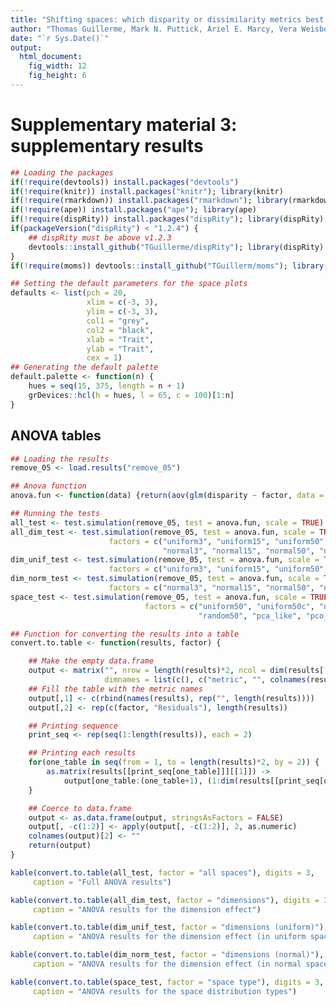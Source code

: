 ```yaml
---
title: "Shifting spaces: which disparity or dissimilarity metrics best summarise occupancy in multidimensional spaces?"
author: "Thomas Guillerme, Mark N. Puttick, Ariel E. Marcy, Vera Weisbecker"
date: "`r Sys.Date()`"
output:
  html_document:
    fig_width: 12
    fig_height: 6
---
```


# Supplementary material 3: supplementary results
 
```r
## Loading the packages
if(!require(devtools)) install.packages("devtools")
if(!require(knitr)) install.packages("knitr"); library(knitr)
if(!require(rmarkdown)) install.packages("rmarkdown"); library(rmarkdown)
if(!require(ape)) install.packages("ape"); library(ape)
if(!require(dispRity)) install.packages("dispRity"); library(dispRity)
if(packageVersion("dispRity") < "1.2.4") {
    ## dispRity must be above v1.2.3
    devtools::install_github("TGuillerme/dispRity"); library(dispRity)
}
if(!require(moms)) devtools::install_github("TGuillerm/moms"); library(moms)

## Setting the default parameters for the space plots
defaults <- list(pch = 20,
                 xlim = c(-3, 3),
                 ylim = c(-3, 3),
                 col1 = "grey",
                 col2 = "black",
                 xlab = "Trait",
                 ylab = "Trait",
                 cex = 1)
## Generating the default palette
default.palette <- function(n) {
    hues = seq(15, 375, length = n + 1)
    grDevices::hcl(h = hues, l = 65, c = 100)[1:n]
}
```

## ANOVA tables

```r
## Loading the results
remove_05 <- load.results("remove_05")
```

```r
## Anova function
anova.fun <- function(data) {return(aov(glm(disparity ~ factor, data = data)))}

## Running the tests
all_test <- test.simulation(remove_05, test = anova.fun, scale = TRUE)
all_dim_test <- test.simulation(remove_05, test = anova.fun, scale = TRUE,
                      factors = c("uniform3", "uniform15", "uniform50", "uniform100", "uniform150",
                                  "normal3", "normal15", "normal50", "normal100", "normal150"))
dim_unif_test <- test.simulation(remove_05, test = anova.fun, scale = TRUE,
                      factors = c("uniform3", "uniform15", "uniform50", "uniform100", "uniform150"))
dim_norm_test <- test.simulation(remove_05, test = anova.fun, scale = TRUE,
                      factors = c("normal3", "normal15", "normal50", "normal100", "normal150"))
space_test <- test.simulation(remove_05, test = anova.fun, scale = TRUE,
                              factors = c("uniform50", "uniform50c", "normal50", "normal50c",
                                          "random50", "pca_like", "pco_like"))
```

```r
## Function for converting the results into a table
convert.to.table <- function(results, factor) {

    ## Make the empty data.frame
    output <- matrix("", nrow = length(results)*2, ncol = dim(results[[1]][[1]])[2]+2,
                     dimnames = list(c(), c("metric", "", colnames(results[[1]][[1]]))))
    ## Fill the table with the metric names
    output[,1] <- c(rbind(names(results), rep("", length(results))))
    output[,2] <- rep(c(factor, "Residuals"), length(results))

    ## Printing sequence
    print_seq <- rep(seq(1:length(results)), each = 2)

    ## Printing each results
    for(one_table in seq(from = 1, to = length(results)*2, by = 2)) {
        as.matrix(results[[print_seq[one_table]]][[1]]) -> 
            output[one_table:(one_table+1), (1:dim(results[[print_seq[one_table]]][[1]])[2])+2] 
    }

    ## Coerce to data.frame
    output <- as.data.frame(output, stringsAsFactors = FALSE)
    output[, -c(1:2)] <- apply(output[, -c(1:2)], 2, as.numeric)
    colnames(output)[2] <- ""
    return(output)
}
```

```r
kable(convert.to.table(all_test, factor = "all spaces"), digits = 3,
     caption = "Full ANOVA results")
```

```r
kable(convert.to.table(all_dim_test, factor = "dimensions"), digits = 3,
     caption = "ANOVA results for the dimension effect")
```

```r
kable(convert.to.table(dim_unif_test, factor = "dimensions (uniform)"), digits = 3,
     caption = "ANOVA results for the dimension effect (in uniform spaces)")
```

```r
kable(convert.to.table(dim_norm_test, factor = "dimensions (normal)"), digits = 3,
     caption = "ANOVA results for the dimension effect (in normal spaces)")
```

```r
kable(convert.to.table(space_test, factor = "space type"), digits = 3,
     caption = "ANOVA results for the space distribution types")
```